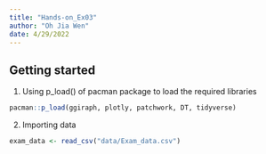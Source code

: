 ```yaml
---
title: "Hands-on_Ex03"
author: "Oh Jia Wen"
date: 4/29/2022
---
```


## Getting started

1.  Using p_load() of pacman package to load the required libraries

```r
pacman::p_load(ggiraph, plotly, patchwork, DT, tidyverse) 
```

2.  Importing data

```r
exam_data <- read_csv("data/Exam_data.csv")
```
